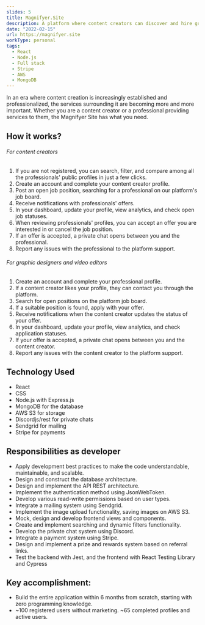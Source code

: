 ```yaml
---
slides: 5
title: Magnifyer.Site 
description: A platform where content creators can discover and hire graphic designers and video editors for their social media platforms. Post your job openings if you are a content creator or create your profile and apply for jobs if you are a designer.
date: "2022-02-15"
url: https://magnifyer.site
workType: personal
tags:
  - React
  - Node.js
  - Full stack
  - Stripe
  - AWS
  - MongoDB
---
```


In an era where content creation is increasingly established and professionalized, the services surrounding it are becoming more and more important. Whether you are a content creator or a professional providing services to them, the Magnifyer Site has what you need.

## How it works?

###### For content creators

1. If you are not registered, you can search, filter, and compare among all the professionals' public profiles in just a few clicks.
2. Create an account and complete your content creator profile.
3. Post an open job position, searching for a professional on our platform's job board.
4. Receive notifications with professionals' offers.
5. In your dashboard, update your profile, view analytics, and check open job statuses.
6. When reviewing professionals' profiles, you can accept an offer you are interested in or cancel the job position.
7. If an offer is accepted, a private chat opens between you and the professional.
8. Report any issues with the professional to the platform support.

###### For graphic designers and video editors

1. Create an account and complete your professional profile.
2. If a content creator likes your profile, they can contact you through the platform.
3. Search for open positions on the platform job board.
4. If a suitable position is found, apply with your offer.
5. Receive notifications when the content creator updates the status of your offer.
6. In your dashboard, update your profile, view analytics, and check application statuses.
7. If your offer is accepted, a private chat opens between you and the content creator.
8. Report any issues with the content creator to the platform support.

## Technology Used

- React
- CSS
- Node.js with Express.js
- MongoDB for the database
- AWS S3 for storage
- Discordjs/rest for private chats
- Sendgrid for mailing
- Stripe for payments

## Responsibilities as developer

- Apply development best practices to make the code understandable, maintainable, and scalable.
- Design and construct the database architecture.
- Design and implement the API REST architecture.
- Implement the authentication method using JsonWebToken.
- Develop various read-write permissions based on user types.
- Integrate a mailing system using Sendgrid.
- Implement the image upload functionality, saving images on AWS S3.
- Mock, design and develop frontend views and components.
- Create and implement searching and dynamic filters functionality.
- Develop the private chat system using Discord.
- Integrate a payment system using Stripe.
- Design and implement a prize and rewards system based on referral links.
- Test the backend with Jest, and the frontend with React Testing Library and Cypress

## Key accomplishment:

- Build the entire application within 6 months from scratch, starting with zero programming knowledge.
- ~100 registered users without marketing. ~65 completed profiles and active users.